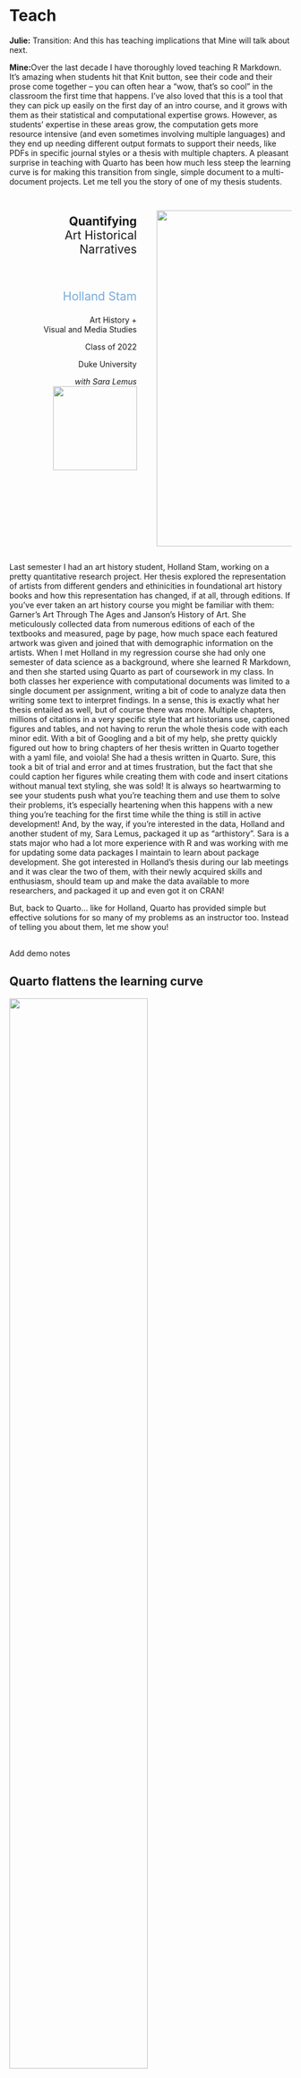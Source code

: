 # Teach {.title-middle-ice background-image="images/horst_quarto_penguins_teach.png"}

::: notes
**Julie:** Transition: And this has teaching implications that Mine will talk about next.

**Mine:**Over the last decade I have thoroughly loved teaching R Markdown.
It's amazing when students hit that Knit button, see their code and their prose come together -- you can often hear a "wow, that's so cool" in the classroom the first time that happens.
I've also loved that this is a tool that they can pick up easily on the first day of an intro course, and it grows with them as their statistical and computational expertise grows.
However, as students' expertise in these areas grow, the computation gets more resource intensive (and even sometimes involving multiple languages) and they end up needing different output formats to support their needs, like PDFs in specific journal styles or a thesis with multiple chapters.
A pleasant surprise in teaching with Quarto has been how much less steep the learning curve is for making this transition from single, simple document to a multi-document projects.
Let me tell you the story of one of my thesis students.
:::

##  {#holland-stam-thesis .center data-menu-title="Holland Stam - Quantifying Art Historical Narratives" background-color="#0F1620"}

::: columns
::: {.column width="45%"}
::: {style="text-align: right; padding-right:1em;"}
::: {style="font-size: 1.5em;"}
**Quantifying**<br>Art Historical<br>Narratives
:::

<br>

::: {.midi style="font-size: 1.5em; color: #75AADB;"}
Holland Stam
:::

Art History +<br> Visual and Media Studies

Class of 2022

Duke University

::: fragment
*with Sara Lemus* ![](images/3-teach/arthistory.png){width="150"}
:::
:::
:::

::: {.column width="45%"}
![](images/3-teach/holland-stam.png){fig-alt="Holland working at a table in the Broadhead Center, measuring an entry with a ruler." fig-align="left" width="600"}
:::
:::

::: notes
Last semester I had an art history student, Holland Stam, working on a pretty quantitative research project.
Her thesis explored the representation of artists from different genders and ethinicities in foundational art history books and how this representation has changed, if at all, through editions.
If you've ever taken an art history course you might be familiar with them: Garner's Art Through The Ages and Janson's History of Art.
She meticulously collected data from numerous editions of each of the textbooks and measured, page by page, how much space each featured artwork was given and joined that with demographic information on the artists.
When I met Holland in my regression course she had only one semester of data science as a background, where she learned R Markdown, and then she started using Quarto as part of coursework in my class.
In both classes her experience with computational documents was limited to a single document per assignment, writing a bit of code to analyze data then writing some text to interpret findings.
In a sense, this is exactly what her thesis entailed as well, but of course there was more.
Multiple chapters, millions of citations in a very specific style that art historians use, captioned figures and tables, and not having to rerun the whole thesis code with each minor edit.
With a bit of Googling and a bit of my help, she pretty quickly figured out how to bring chapters of her thesis written in Quarto together with a yaml file, and voiola!
She had a thesis written in Quarto.
Sure, this took a bit of trial and error and at times frustration, but the fact that she could caption her figures while creating them with code and insert citations without manual text styling, she was sold!
It is always so heartwarming to see your students push what you're teaching them and use them to solve their problems, it's especially heartening when this happens with a new thing you're teaching for the first time while the thing is still in active development!
And, by the way, if you're interested in the data, Holland and another student of my, Sara Lemus, packaged it up as "arthistory".
Sara is a stats major who had a lot more experience with R and was working with me for updating some data packages I maintain to learn about package development.
She got interested in Holland's thesis during our lab meetings and it was clear the two of them, with their newly acquired skills and enthusiasm, should team up and make the data available to more researchers, and packaged it up and even got it on CRAN!

But, back to Quarto... like for Holland, Quarto has provided simple but effective solutions for so many of my problems as an instructor too.
Instead of telling you about them, let me show you!
:::

##  {#demo-teach .centered data-menu-title="Demo: Teach" background-video="videos/demo-3-teach.mp4" background-size="contain" background-color="#FFFFFF"}

::: notes
Add demo notes
:::

## Quarto flattens the learning curve {.takeaway .center}

![](images/3-teach/many-qmd-to-output.png){width="70%" fig-alt="A schematic showing many qmd files, going through Quarto, to generate an HTML, PDF, or Word document or more. The Quarto logo is depicted as a baseball a penguin is spinning." fig-align="center"}

::: notes
So, in regards to teaching, I've talked about a much less steep hill students need to climb as their projects grow.
I've also said this was a pleasant surprise as it was not something I had thought about when I started teaching with Quarto.
But, in hindsight, this was no coincidence.
Quarto's features like consistent citation syntax, more intentional control over when computations should run or rerun, and a single, minimal yaml that controls inputs, layouts, theming, etc. all contribute to flattening this learning curve.
:::

## Quarto can grow with learners in a profound way {.takeaway .center}

<br>

::: {.fragment .fade-up}
![](images/3-teach/many-lang-qmd-to-output.png){fig-alt="A schematic showing many computing languages (R, Python, Julia, Observable, and more) going into many single qmd files, going through Quarto, to generate an HTML, PDF, or Word document or more. The Quarto logo is depicted as a baseball a penguin is spinning." fig-align="center"}
:::

::: notes
And beyond learners growing and expanding the scope of their work easily with Quarto, Quarto can grow with them in a profound way as well.

--> The fact that Quarto is language and authoring tool independent offers an opportunity for folks to take Quarto with them on their data science journey, wherever that journey takes them.
I mean..
I'm almost tempted to finally learn Python to see it in action in Quarto.
But who I know is learning Python, and Julia, and other languages are my students in their Computer Science courses.
To imagine that they could learn R in RStudio using Quarto in my course, and then continue to use Quarto in Jupyter in their CS courses... That sounds like such a bright future to me!

**\[Pause\]** And a bright future includes things we can't even imagine yet.

**\[Mine continue on next slide\]**
:::
